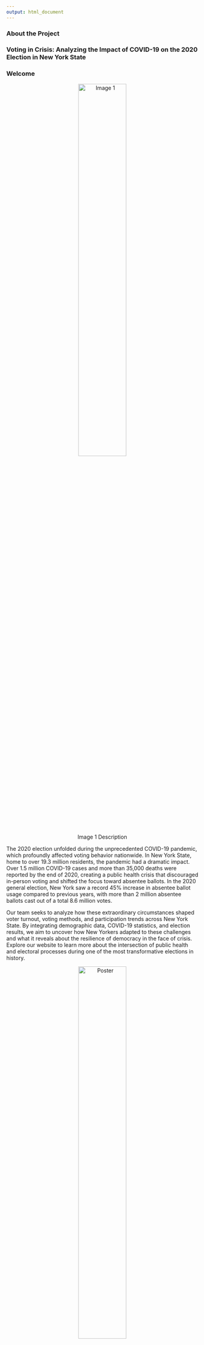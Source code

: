 ```yaml
---
output: html_document
---
```


### About the Project

### Voting in Crisis: Analyzing the Impact of COVID-19 on the 2020 Election in New York State

### Welcome

<div style="text-align: center;">
  <img src="image/images.jpeg" alt="Image 1" style="width:50%;">
  <p>Image 1 Description</p>
</div>

The 2020 election unfolded during the unprecedented COVID-19 pandemic, which profoundly affected voting behavior nationwide. In New York State, home to over 19.3 million residents, the pandemic had a dramatic impact. Over 1.5 million COVID-19 cases and more than 35,000 deaths were reported by the end of 2020, creating a public health crisis that discouraged in-person voting and shifted the focus toward absentee ballots. In the 2020 general election, New York saw a record 45% increase in absentee ballot usage compared to previous years, with more than 2 million absentee ballots cast out of a total 8.6 million votes.

Our team seeks to analyze how these extraordinary circumstances shaped voter turnout, voting methods, and participation trends across New York State. By integrating demographic data, COVID-19 statistics, and election results, we aim to uncover how New Yorkers adapted to these challenges and what it reveals about the resilience of democracy in the face of crisis. Explore our website to learn more about the intersection of public health and electoral processes during one of the most transformative elections in history. 



<div style="text-align: center;">
  <img src="image/poster.jpeg" alt="Poster" style="width:50%;">
  <p>Poster Description</p>
</div>


<div style="text-align: center;">
  <img src="image/images (1).jpeg" alt="Image 2" style="width:50%;">
  <p>Image 2 Description</p>
</div>

For more information about how COVID-19 shaped the 2020 election in New York State, check out these references and explore our findings：

## References

1. [Time Article on Election and COVID-19](https://time.com/5876599/election-2020-coronavirus/)
2. [Another Article on Election Impact](https://time.com/5876599/election-2020-coronavirus/)
3. [COVID-19 Data in New York State](https://coronavirus.health.ny.gov/covid-19-data-new-york)

### Motivation 

### Meet Our Team
Thank you so much for visiting our site! We are a team of graduate students at Columbia University’s Mailman School of Public Health, united by a shared passion for understanding the intersections of public health, data science, and democracy. Coming from diverse academic backgrounds and programs, we’ve joined forces to analyze the impact of COVID-19 on voting behavior during the historic 2020 election in New York State.

Through this project, we aim to sharpen our skills in applied biostatistics, data visualization, and public health communication while contributing meaningful insights into how crises shape electoral processes. We hope our work not only informs but also inspires conversations about the resilience of democratic systems in the face of unprecedented challenges.

### About Our data





### Data Dictionary

### Demographic and Voting Data
state: Name of the U.S. state for the corresponding data.

county: Name of the county in New York State.

age_group: Categorized age groups of voters ("18-24", "25-44", "45-64", "65+").

gender: Gender of voters, either "Male" or "Female."

race: Racial demographics of voters ("White", "Black", "Asian", "Hispanic", "Other").
education_level: Education attainment level of voters ("Less than High School", "High School Graduate", "Some College", "Bachelor's Degree or Higher").

income_bracket: Income level of voters categorized by brackets ("<$25,000", "$25,000-$50,000", "$50,000-$75,000", ">$75,000").

voter_turnout: Total number of voters who participated in the election within the demographic group.

total_population: Total population of the demographic group.

percent_turnout: Percentage of voters who participated in the election relative to the total population of the demographic group.

margin_of_error: Statistical uncertainty for turnout estimates.


### Socioeconomic Indicators
poverty_rate: Percentage of the population living below the poverty line.

median_household_income: Median income of households in the state.

unemployment_rate: Percentage of the labor force that is unemployed.

gini_index: Measure of income inequality within the state (0 = perfect equality, 1 = maximum inequality).

healthcare_access_rate: Percentage of residents with access to healthcare services.

### Health Facilities
facility_name: Name of the health facility.

facility_type: Type of the facility (value is either "Hospital," "Clinic" or "Urgent Care").

latitude: Latitude coordinate of the facility's location. 

longitude: Longitude coordinate of the facility's location.

bed_count: Total number of beds available at the facility.

covid_capacity: Capacity for treating COVID-19 patients.

staff_count: Total number of healthcare staff employed.

### Election Results
candidate: Name of the candidate in the 2020 election.

party: Political party of the candidate (values is either "Democrat" or "Republican").

votes: Total number of votes received by the candidate. 

percent_votes: Percentage of total votes received by the candidate in the county.

absentee_votes: Total number of absentee votes received by the candidate.

in_person_votes: Total number of in-person votes received by the candidate.

### COVID-19 Data

cases: Total number of confirmed COVID-19 cases in 2020.

deaths: Total number of COVID-19-related deaths in 2020.

cases_per_100k: COVID-19 cases per 100,000 residents.

deaths_per_100k: COVID-19 deaths per 100,000 residents.

testing_rate: Number of COVID-19 tests conducted per 100,000 residents.
